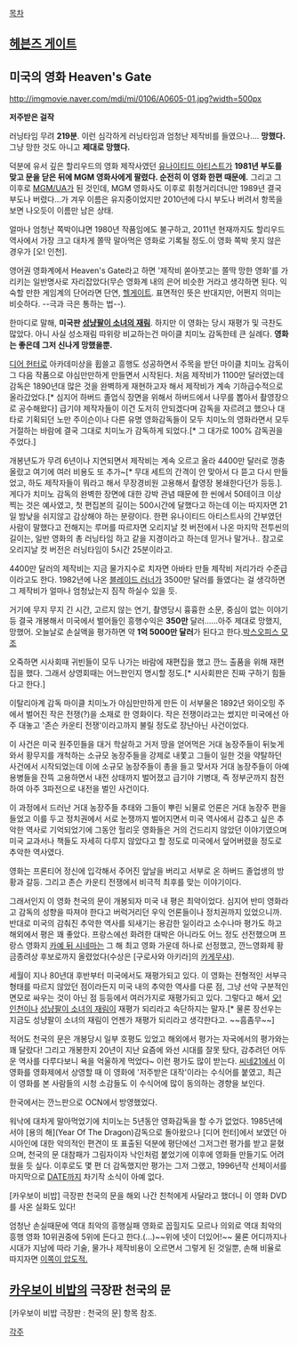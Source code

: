 [[목차]]

== [[헤븐즈 게이트]] ==

== 미국의 영화 Heaven's Gate ==
http://imgmovie.naver.com/mdi/mi/0106/A0605-01.jpg?width=500px

'''저주받은 걸작'''

러닝타임 무려 '''219분'''. 이런 심각하게 러닝타임과 엄청난 제작비를 들였으나…. '''망했다.''' 그냥 망한 것도 아니고 '''제대로 망했다.'''

덕분에 유서 깊은 할리우드의 영화 제작사였던 [[유나이티드 아티스트]]가 '''1981년 부도를 맞고 문을 닫은 뒤에 MGM 영화사에게 팔렸다. 순전히 이 영화 한편 때문에.''' 그리고 그 이후로  [[MGM/UA]]가 된 것인데, MGM 영화사도 이후로 휘청거리더니만 1989년 결국 부도나 버렸다…가 겨우 이름은 유지중이었지만 2010년에 다시 부도나 버려서 항목을 보면 나오듯이 이름만 남은 상태.

얼마나 엄청난 쪽박이냐면 1980년 작품임에도 불구하고, 2011년 현재까지도 할리우드 역사에서 가장 크고 대차게 쫄딱 말아먹은 영화로 기록될 정도.이 영화 쪽박 못지 않은 경우가 [오! 인천].

영어권 영화계에서 Heaven's Gate라고 하면 '제작비 쏟아붓고는 쫄딱 망한 영화'를 가리키는 일반명사로 자리잡았다(무슨 영화계 내의 은어 비슷한 거라고 생각하면 된다. 익숙할 만한 게임계의 단어라면 단연, [[헬게이트]]. 표면적인 뜻은 반대지만, 어쩐지 의미는 비슷하다. --극과 극은 통하는 법--).

한마디로 말해, '''미국판 [[성냥팔이 소녀의 재림]]'''. 하지만 이 영화는 당시 재평가 및 극찬도 많았다. 아니 사실 성소재림 따위랑 비교하는건 마이클 치미노 감독한테 큰 실례다. '''영화는 좋은데 그저 신나게 망했을뿐.'''

[[디어 헌터]]로 아카데미상을 휩쓸고 흥행도 성공하면서 주목을 받던 마이클 치미노 감독이 그 다음 작품으로 야심만만하게 만들면서 시작된다. 처음 제작비가 1100만 달러였는데 감독은 1890년대 많은 것을 완벽하게 재현하고자 해서 제작비가 계속 기하급수적으로 올라갔었다.[* 심지어 하버드 졸업식 장면을 위해서 하버드에서 나무를 뽑아서  촬영장으로 공수해왔다] 급기야 제작자들이 이건 도저히 안되겠다며 감독을 자르려고 했으나 대타로 기획되던 노만 주이슨이나 다른 유명 영화감독들이 모두 치미노의 영화라면서 모두 거절하는 바람에 결국 그대로 치미노가 감독하게 되었다.[* 그 대가로 100% 감독권을 주었다.]

개봉년도가 무려 6년이나 지연되면서 제작비는 계속 오르고 올라 4400만 달러로 껑충 올랐고 여기에 여러 비용도 또 추가~[* 무대 세트의 간격이 안 맞아서 다 뜯고 다시 만들었고, 하도 제작자들이 뭐라고 해서 무장경비원 고용해서 촬영장 봉쇄한다던가 등등.]. 게다가 치미노 감독의 완벽한 장면에 대한 강박 관념 때문에 한 씬에서 50테이크 이상 찍는 것은 예사였고, 첫 편집본의 길이는 500시간에 달했다고 하는데 이는 따지자면 21일 밤낮을 쉬지않고 감상해야 하는 분량이다. 한편 유나이티드 아티스트사의 간부였던 사람이 말했다고 전해지는 루머를 따르자면 오리지날 컷 버전에서 나온 마지막 전투씬의 길이는, 일반 영화의 총 러닝타임 하고 같을 지경이라고 하는데 믿거나 말거나.. 참고로 오리지날 컷 버전은 러닝타임이 5시간 25분이라고.
 
4400만 달러의 제작비는 지금 물가지수로 치자면 아바타 만들 제작비 저리가라 수준급이라고도 한다. 1982년에 나온 [[블레이드 러너]]가 3500만 달러를 들였다는 걸 생각하면 그 제작비가 얼마나 엄청났는지 짐작 하실수 있을 듯.

거기에 무지 무지 긴 시간, 고르지 않는 연기, 촬영당시 흉흉한 소문, 중심이 없는 이야기등 결국 개봉해서 미국에서 벌어들인 흥행수익은 '''350만''' 달러......아주 제대로 망했지, 망했어. 오늘날로 손실액을 평가하면 약 '''1억 5000만 달러'''가 된다고 한다.[http://www.boxofficemojo.com/movies/?id=heavensgate.htm 박스오피스 모조]

오죽하면 시사회때 귀빈들이 모두 나가는 바람에 재편집을 했고 깐느 출품을 위해 재편집을 했다. 그래서 상영회때는 어느판인지 명시할 정도.[* 시사회판은 진짜 구하기 힘들다고 한다.]

이탈리아계 감독 마이클 치미노가 야심만만하게 만든 이 서부물은 1892년 와이오밍 주에서 벌어진 작은 전쟁(?)을 소재로 한 영화이다. 작은 전쟁이라고는 썼지만 미국에선 아주 대놓고 '존슨 카운티 전쟁'이라고까지 불릴 정도로 장난아닌 사건이었다.

이 사건은 미국 원주민들을 대거 학살하고 거저 땅을 얻어먹은 거대 농장주들이 뒤늦게 와서 황무지를 개척하는 소규모 농장주들을 강제로 내쫓고 그들이 일한 것을 약탈하던 사건에서 시작되었는데 이에 소규모 농장주들이 총을 들고 맞서자 거대 농장주들이 아예 용병들을 잔뜩 고용하면서 내전 상태까지 벌어졌고 급기야 기병대, 즉 정부군까지 참전하여 아주 3파전으로 내전을 벌인 사건이다.

이 과정에서 드러난 거대 농장주들 추태와 그들이 뿌린 뇌물로 언론은 거대 농장주 편을 들었고 이를 두고 정치권에서 서로 논쟁까지 벌어지면서 미국 역사에서 감추고 싶은 추악한 역사로 기억되었기에 그동안 헐리웃 영화들은 거의 건드리지 않았던 이야기였으며 미국 교과서나 책들도 자세히 다루지 않았다고 할 정도로 미국에서 덮어버렸을 정도로 추악한 역사였다.

영화는 프론티어 정신에 입각해서 주어진 앞날을 버리고 서부로 온 하버드 졸업생의 방황과 갈등. 그리고 존슨 카운티 전쟁에서 비극적 최후를 맞는 이야기이다.

그래서인지 이 영화 천국의 문이 개봉되자 미국 내 평은 최악이었다. 심지어 반미 영화라고 감독의 성향을 따져야 한다고 버럭거리던 우익 언론들이나 정치권까지 있었으니까. 반대로 미국의 감춰진 추악한 역사를 되새기는 용감한 일이라고 소수나마 평가도 하고 해외에서 평은 꽤 좋았다. 프랑스에선 화려한 대박은 아니라도 어느 정도 선전했으며 프랑스 영화지 [[카예 뒤 시네마]]는 그 해 최고 영화 가운데 하나로 선정했고, 깐느영화제 황금종려상 후보로까지 올렸었다(수상은 [구로사와 아키라]의 [[카게무샤]]).

세월이 지나 80년대 후반부터 미국에서도 재평가되고 있다. 이 영화는 전형적인 서부극 형태를 따르지 않았던 점이라든지 미국 내의 추악한 역사를 다룬 점, 그냥 선악 구분적인 면모로 싸우는 것이 아닌 점 등등에서 여러가지로 재평가되고 있다. 그렇다고 해서 [[오! 인천]]이나 [[성냥팔이 소녀의 재림]]이 재평가 되리라고 속단하지는 말자.[* 물론 장선우는 지금도 성냥팔이 소녀의 재림이 언젠가 재평가 되리라고 생각한다고. ~~흠좀무~~] 

적어도 천국의 문은 개봉당시 일부 호평도 있었고 해외에서 평가는 자국에서의 평가와는 꽤 달랐다! 그리고 개봉한지 20년이 지난 요즘에 와선 시대를 잘못 탔다, 감추려던 어두운 역사를 다루다보니 욕을 억울하게 먹었다~ 이런 평가도 많이 받는다. [[씨네21]]에서 이 영화를 영화제에서 상영할 때 이 영화에 '저주받은 대작'이라는 수식어를 붙였고, 최근 이 영화를 본 사람들의 시청 소감들도 이 수식어에 많이 동의하는 경향을 보인다.

한국에서는 깐느판으로 OCN에서 방영했었다.

워낙에 대차게 말아먹었기에 치미노는 5년동안 영화감독을 할 수가 없었다. 1985년에서야 [용의 해](Year Of The Dragon)감독으로 돌아왔으나 [디어 헌터]에서 보였던 아시아인에 대한 악의적인 편견이 또 표출된 덕분에 평단에선 그저그런 평가를 받고 묻혔으며, 천국의 문 대참패가 그림자이자 낙인처럼 붙었기에 이후에 영화들 만들기도 어려웠을 듯 싶다. 이후로도 몇 편 더 감독했지만 평가는 그저 그랬고, 1996년작 선체이서를 마지막으로 [[DATE]]까지 차기작 소식이 아예 없다.

[카우보이 비밥] 극장판 천국의 문을 해외 나간 친척에게 사달라고 했더니 이 영화  DVD를 사온 실화도 있다! 

엄청난 손실때문에 역대 최악의 흥행실패 영화로 꼽힐지도 모르나 의외로 역대 최악의 흥행 영화 10위권중에 5위에 든다고 한다.(...)~~위에 넷이 더있어!~~ 물론 어디까지나 시대가 지남에 따라 기술, 물가나 제작비용이 오르면서 그렇게 된 것일뿐, 손해 비율로 따지자면 [http://movie.naver.com/movie/mzine/cstory.nhn?nid=1109 이쪽이 압도적.]

== [[카우보이 비밥]]의 극장판 천국의 문 ==
[카우보이 비밥 극장판 : 천국의 문] 항목 참조.

[[각주]]
